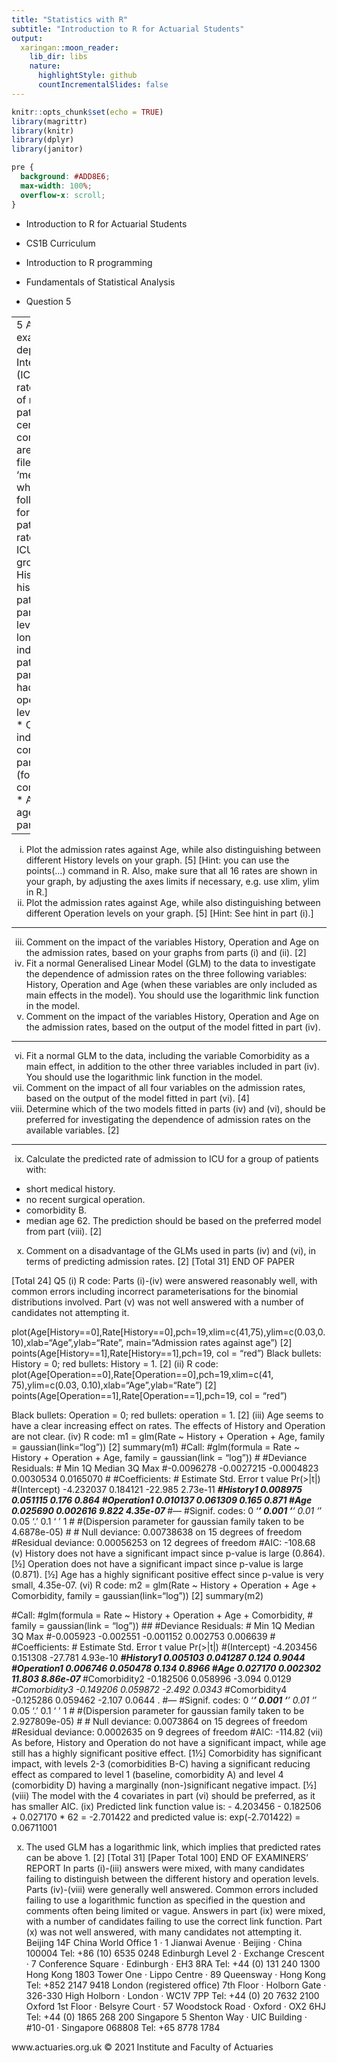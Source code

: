 ```yaml
---
title: "Statistics with R"
subtitle: "Introduction to R for Actuarial Students"
output:
  xaringan::moon_reader:
    lib_dir: libs
    nature:
      highlightStyle: github
      countIncrementalSlides: false
---
```


```r
knitr::opts_chunk$set(echo = TRUE)
library(magrittr)
library(knitr)
library(dplyr)
library(janitor)


```

```css
pre {
  background: #ADD8E6;
  max-width: 100%;
  overflow-x: scroll;
}
```

* Introduction to R for Actuarial Students

* CS1B Curriculum

* Introduction to R programming
* Fundamentals of Statistical Analysis

* Question 5

---
5 A medical study examines the dependence of Intensive Care Unit (ICU) admission
rates on a numbers of risk factors, for patients with a certain medical condition. The
data are available in the file ‘medical_data.RData’, which contains the following
variables for 16 groups of patients:
*  Rate: the rate of admission to ICU in a particular group of patients.
*  History: the medical history of the patients in a particular group (two levels;
0: short; 1: long).
*  Operation: indicator showing if patients in a particular group have had a recent
surgical operation (two levels; 0: no; 1: yes).
*  Comorbidity: an index of existing comorbidities in a particular group (four levels;
1–4 for comorbidities A–D).
*  Age: the median age of patients in a particular group.

---

(i) Plot the admission rates against Age, while also distinguishing between
different History levels on your graph. [5]
[Hint: you can use the points(…) command in R. Also, make sure that all
16 rates are shown in your graph, by adjusting the axes limits if necessary,
e.g. use xlim, ylim in R.]
(ii) Plot the admission rates against Age, while also distinguishing between
different Operation levels on your graph. [5]
[Hint: See hint in part (i).]

---

(iii) Comment on the impact of the variables History, Operation and Age on the
admission rates, based on your graphs from parts (i) and (ii). [2]
(iv) Fit a normal Generalised Linear Model (GLM) to the data to investigate the
dependence of admission rates on the three following variables: History,
Operation and Age (when these variables are only included as main effects in
the model).
You should use the logarithmic link function in the model. 
(v) Comment on the impact of the variables History, Operation and Age on the
admission rates, based on the output of the model fitted in part (iv).

--- 
 
(vi) Fit a normal GLM to the data, including the variable Comorbidity as a main
effect, in addition to the other three variables included in part (iv). You should
use the logarithmic link function in the model. 
(vii) Comment on the impact of all four variables on the admission rates, based on
the output of the model fitted in part (vi). [4]
(viii) Determine which of the two models fitted in parts (iv) and (vi), should be
preferred for investigating the dependence of admission rates on the available
variables. [2]

---

(ix) Calculate the predicted rate of admission to ICU for a group of patients with:
*  short medical history.
*  no recent surgical operation.
*  comorbidity B.
*  median age 62.
The prediction should be based on the preferred model from part (viii). [2]
(x) Comment on a disadvantage of the GLMs used in parts (iv) and (vi), in terms
of predicting admission rates. [2]
[Total 31]
END OF PAPER

[Total 24]
Q5
(i)
R code:
Parts (i)-(iv) were answered reasonably well, with common errors including incorrect parameterisations for the binomial distributions involved.
Part (v) was not well answered with a number of candidates not attempting it.


plot(Age[History==0],Rate[History==0],pch=19,xlim=c(41,75),ylim=c(0.03,0.10),xlab="Age",ylab="Rate", main="Admission rates against age") [2]
points(Age[History==1],Rate[History==1],pch=19, col =
"red") 
Black bullets: History = 0; red bullets: History = 1. [2]
(ii)
R code:
plot(Age[Operation==0],Rate[Operation==0],pch=19,xlim=c(41,
75),ylim=c(0.03, 0.10),xlab="Age",ylab="Rate") [2]
points(Age[Operation==1],Rate[Operation==1],pch=19, col = "red") 


Black bullets: Operation = 0; red bullets: operation = 1. [2]
(iii)
Age seems to have a clear increasing effect on rates. 
The effects of History and Operation are not clear. 
(iv)
R code:
m1 = glm(Rate ~ History + Operation + Age, family = gaussian(link="log")) [2]
summary(m1)
#Call:
#glm(formula = Rate ~ History + Operation + Age, family = gaussian(link = "log"))
#
#Deviance Residuals:
# Min 1Q Median 3Q Max
#-0.0096278 -0.0027215 -0.0004823 0.0030534 0.0165070
#
#Coefficients:
# Estimate Std. Error t value Pr(>|t|)
#(Intercept) -4.232037 0.184121 -22.985 2.73e-11 ***
#History1 0.008975 0.051115 0.176 0.864
#Operation1 0.010137 0.061309 0.165 0.871
#Age 0.025690 0.002616 9.822 4.35e-07 ***
#---
#Signif. codes: 0 ‘***’ 0.001 ‘**’ 0.01 ‘*’ 0.05 ‘.’ 0.1 ‘ ’ 1
#
#(Dispersion parameter for gaussian family taken to be 4.6878e-05)
#
# Null deviance: 0.00738638 on 15 degrees of freedom
#Residual deviance: 0.00056253 on 12 degrees of freedom
#AIC: -108.68 
(v)
History does not have a significant impact since p-value is large (0.864). [½]
Operation does not have a significant impact since p-value is large (0.871). [½]
Age has a highly significant 
positive effect since p-value is very small, 4.35e-07. 
(vi)
R code:
m2 = glm(Rate ~ History + Operation + Age + Comorbidity, family = gaussian(link="log")) [2]
summary(m2)


#Call:
#glm(formula = Rate ~ History + Operation + Age + Comorbidity,
# family = gaussian(link = "log"))
##
#Deviance Residuals:
# Min 1Q Median 3Q Max
#-0.005923 -0.002551 -0.001152 0.002753 0.006639
#
#Coefficients:
# Estimate Std. Error t value Pr(>|t|)
#(Intercept) -4.203456 0.151308 -27.781 4.93e-10 ***
#History1 0.005103 0.041287 0.124 0.9044
#Operation1 0.006746 0.050478 0.134 0.8966
#Age 0.027170 0.002302 11.803 8.86e-07 ***
#Comorbidity2 -0.182506 0.058996 -3.094 0.0129 *
#Comorbidity3 -0.149206 0.059872 -2.492 0.0343 *
#Comorbidity4 -0.125286 0.059462 -2.107 0.0644 .
#---
#Signif. codes: 0 ‘***’ 0.001 ‘**’ 0.01 ‘*’ 0.05 ‘.’ 0.1 ‘ ’ 1
#
#(Dispersion parameter for gaussian family taken to be 2.927809e-05)
#
# Null deviance: 0.0073864 on 15 degrees of freedom
#Residual deviance: 0.0002635 on 9 degrees of freedom
#AIC: -114.82 
(vii)
As before, History and Operation do not have a significant impact, while age still
has a highly significant positive effect. [1½]
Comorbidity has significant impact, 
with levels 2-3 (comorbidities B-C) having a significant reducing effect as
compared to level 1 (baseline, comorbidity A) 
and level 4 (comorbidity D) having a marginally (non-)significant negative impact. [½]
(viii)
The model with the 4 covariates in part (vi) should be preferred, 
as it has smaller AIC. 
(ix)
Predicted link function value is:
- 4.203456 - 0.182506 + 0.027170 * 62
= -2.701422 
and predicted value is:
exp(-2.701422) = 0.06711001 


(x)
The used GLM has a logarithmic link,
which implies that predicted rates can be above 1. [2]
[Total 31]
[Paper Total 100]
END OF EXAMINERS’ REPORT
In parts (i)-(iii) answers were mixed, with many candidates failing to distinguish between the different history and operation levels.
Parts (iv)-(viii) were generally well answered. Common errors included failing to use a logarithmic function as specified in the question and comments often being limited or vague.
Answers in part (ix) were mixed, with a number of candidates failing to use the correct link function.
Part (x) was not well answered, with many candidates not attempting it.
Beijing
14F China World Office 1 · 1 Jianwai Avenue · Beijing · China 100004 Tel: +86 (10) 6535 0248
Edinburgh
Level 2 · Exchange Crescent · 7 Conference Square · Edinburgh · EH3 8RA Tel: +44 (0) 131 240 1300
Hong Kong
1803 Tower One · Lippo Centre · 89 Queensway · Hong Kong Tel: +852 2147 9418
London (registered office)
7th Floor · Holborn Gate · 326-330 High Holborn · London · WC1V 7PP Tel: +44 (0) 20 7632 2100
Oxford
1st Floor · Belsyre Court · 57 Woodstock Road · Oxford · OX2 6HJ
Tel: +44 (0) 1865 268 200
Singapore
5 Shenton Way · UIC Building · #10-01 · Singapore 068808 Tel: +65 8778 1784


www.actuaries.org.uk
© 2021 Institute and Faculty of Actuaries